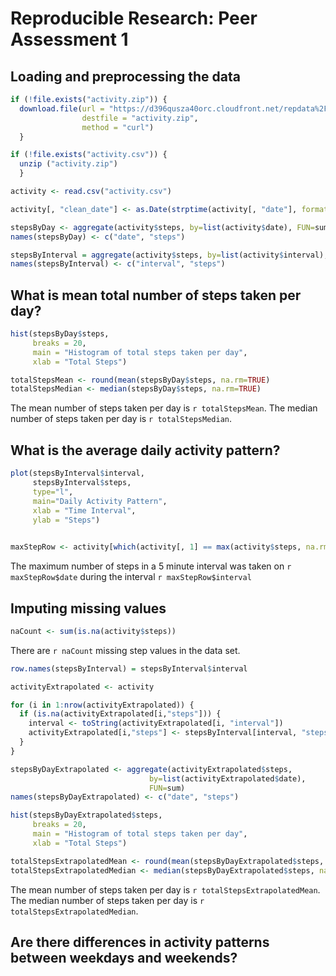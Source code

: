 # Reproducible Research: Peer Assessment 1

## Loading and preprocessing the data
```r

if (!file.exists("activity.zip")) {
  download.file(url = "https://d396qusza40orc.cloudfront.net/repdata%2Fdata%2Factivity.zip",
                destfile = "activity.zip",
                method = "curl")
  }

if (!file.exists("activity.csv")) {
  unzip ("activity.zip")
  }

activity <- read.csv("activity.csv")

activity[, "clean_date"] <- as.Date(strptime(activity[, "date"], format='%Y-%m-%d'))

stepsByDay <- aggregate(activity$steps, by=list(activity$date), FUN=sum, na.rm=TRUE)
names(stepsByDay) <- c("date", "steps")

stepsByInterval = aggregate(activity$steps, by=list(activity$interval), FUN=mean, na.rm=TRUE)
names(stepsByInterval) <- c("interval", "steps")

```

## What is mean total number of steps taken per day?
```r
hist(stepsByDay$steps,
     breaks = 20,
     main = "Histogram of total steps taken per day",
     xlab = "Total Steps")

```

```r

totalStepsMean <- round(mean(stepsByDay$steps, na.rm=TRUE)
totalStepsMedian <- median(stepsByDay$steps, na.rm=TRUE)

```

The mean number of steps taken per day is `r totalStepsMean`.
The median number of steps taken per day is `r totalStepsMedian`.


## What is the average daily activity pattern?
```r

plot(stepsByInterval$interval,
     stepsByInterval$steps,
     type="l",
     main="Daily Activity Pattern",
     xlab = "Time Interval",
     ylab = "Steps")
    
```

```r

maxStepRow <- activity[which(activity[, 1] == max(activity$steps, na.rm = TRUE)), ]

```

The maximum number of steps in a 5 minute interval was taken on `r maxStepRow$date` during the interval `r maxStepRow$interval`


## Imputing missing values

```r

naCount <- sum(is.na(activity$steps))

```

There are `r naCount` missing step values in the data set.

```r

row.names(stepsByInterval) = stepsByInterval$interval

activityExtrapolated <- activity

for (i in 1:nrow(activityExtrapolated)) {
  if (is.na(activityExtrapolated[i,"steps"])) {
    interval <- toString(activityExtrapolated[i, "interval"])
    activityExtrapolated[i,"steps"] <- stepsByInterval[interval, "steps"]
  }
}

stepsByDayExtrapolated <- aggregate(activityExtrapolated$steps,
                               by=list(activityExtrapolated$date),
                               FUN=sum)
names(stepsByDayExtrapolated) <- c("date", "steps")


```
```r
hist(stepsByDayExtrapolated$steps,
     breaks = 20,
     main = "Histogram of total steps taken per day",
     xlab = "Total Steps")

```

```r

totalStepsExtrapolatedMean <- round(mean(stepsByDayExtrapolated$steps, na.rm=TRUE))
totalStepsExtrapolatedMedian <- median(stepsByDayExtrapolated$steps, na.rm=TRUE)

```

The mean number of steps taken per day is `r totalStepsExtrapolatedMean`.
The median number of steps taken per day is `r totalStepsExtrapolatedMedian`.


## Are there differences in activity patterns between weekdays and weekends?
